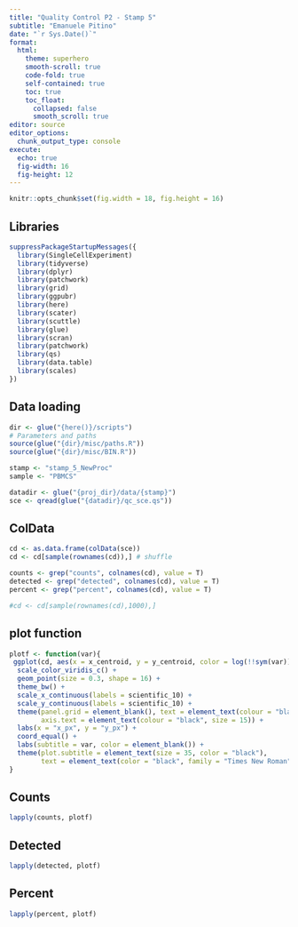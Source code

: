 ```yaml
---
title: "Quality Control P2 - Stamp 5"
subtitle: "Emanuele Pitino"
date: "`r Sys.Date()`"
format: 
  html:
    theme: superhero
    smooth-scroll: true
    code-fold: true
    self-contained: true
    toc: true
    toc_float: 
      collapsed: false
      smooth_scroll: true
editor: source
editor_options: 
  chunk_output_type: console
execute:
  echo: true
  fig-width: 16     
  fig-height: 12 
---
```


```r
knitr::opts_chunk$set(fig.width = 18, fig.height = 16)
```

## Libraries
```r
suppressPackageStartupMessages({
  library(SingleCellExperiment)
  library(tidyverse)
  library(dplyr)
  library(patchwork)
  library(grid)
  library(ggpubr)
  library(here)
  library(scater)
  library(scuttle)
  library(glue)
  library(scran)
  library(patchwork)
  library(qs)
  library(data.table)
  library(scales)
})
```

## Data loading
```r
dir <- glue("{here()}/scripts")
# Parameters and paths
source(glue("{dir}/misc/paths.R"))
source(glue("{dir}/misc/BIN.R"))

stamp <- "stamp_5_NewProc"
sample <- "PBMCS"

datadir <- glue("{proj_dir}/data/{stamp}")
sce <- qread(glue("{datadir}/qc_sce.qs"))
```

## ColData
```r
cd <- as.data.frame(colData(sce))
cd <- cd[sample(rownames(cd)),] # shuffle

counts <- grep("counts", colnames(cd), value = T)
detected <- grep("detected", colnames(cd), value = T)
percent <- grep("percent", colnames(cd), value = T)
```

```r
#cd <- cd[sample(rownames(cd),1000),]
```

## plot function
```r
plotf <- function(var){
 ggplot(cd, aes(x = x_centroid, y = y_centroid, color = log(!!sym(var)))) + 
  scale_color_viridis_c() + 
  geom_point(size = 0.3, shape = 16) +
  theme_bw() + 
  scale_x_continuous(labels = scientific_10) + 
  scale_y_continuous(labels = scientific_10) +
  theme(panel.grid = element_blank(), text = element_text(colour = "black", size = 20), 
        axis.text = element_text(colour = "black", size = 15)) +
  labs(x = "x_px", y = "y_px") +
  coord_equal() +
  labs(subtitle = var, color = element_blank()) +
  theme(plot.subtitle = element_text(size = 35, color = "black"),
        text = element_text(color = "black", family = "Times New Roman"))
}
```

## Counts
```r
lapply(counts, plotf)
```

## Detected
```r
lapply(detected, plotf)
```

## Percent
```r
lapply(percent, plotf)
```
